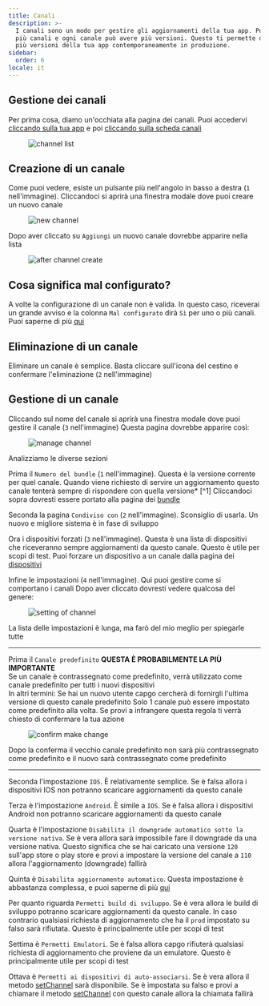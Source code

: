 ```yaml
---
title: Canali
description: >-
  I canali sono un modo per gestire gli aggiornamenti della tua app. Puoi avere
  più canali e ogni canale può avere più versioni. Questo ti permette di gestire
  più versioni della tua app contemporaneamente in produzione.
sidebar:
  order: 6
locale: it
---
```


## Gestione dei canali

Per prima cosa, diamo un'occhiata alla pagina dei canali. Puoi accedervi [cliccando sulla tua app](/docs/webapp/main-page) e poi [cliccando sulla scheda canali](/docs/webapp/main-app-page)

<figure><img src="/channels.webp" alt="channel list" /><figcaption></figcaption></figure>

## Creazione di un canale

Come puoi vedere, esiste un pulsante più nell'angolo in basso a destra (`1` nell'immagine). Cliccandoci si aprirà una finestra modale dove puoi creare un nuovo canale
<figure><img style="margin-left: auto; margin-right: auto" src="/new_channel_modal.webp" alt="new channel" /><figcaption></figcaption></figure>

Dopo aver cliccato su `Aggiungi` un nuovo canale dovrebbe apparire nella lista
<figure><img src="/post-channel-create.webp" alt="after channel create" /><figcaption></figcaption></figure>

## Cosa significa mal configurato?
A volte la configurazione di un canale non è valida. In questo caso, riceverai un grande avviso e la colonna `Mal configurato` dirà `Sì` per uno o più canali.
Puoi saperne di più [qui](/docs/cli/commands/#disable-updates-strategy)

## Eliminazione di un canale

Eliminare un canale è semplice. Basta cliccare sull'icona del cestino e confermare l'eliminazione (`2` nell'immagine)

## Gestione di un canale

Cliccando sul nome del canale si aprirà una finestra modale dove puoi gestire il canale (`3` nell'immagine)
Questa pagina dovrebbe apparire così:

<figure><img src="/manage_channel_main.webp" alt="manage channel" /><figcaption></figcaption></figure>

Analizziamo le diverse sezioni

Prima il `Numero del bundle` (`1` nell'immagine). Questa è la versione corrente per quel canale. Quando viene richiesto di servire un aggiornamento questo canale tenterà sempre di rispondere con quella versione* [^1]
Cliccandoci sopra dovresti essere portato alla pagina dei [bundle](/docs/webapp/bundles/)

Seconda la pagina `Condiviso con` (`2` nell'immagine). Sconsiglio di usarla. Un nuovo e migliore sistema è in fase di sviluppo

Ora i dispositivi forzati (`3` nell'immagine). Questa è una lista di dispositivi che riceveranno sempre aggiornamenti da questo canale. Questo è utile per scopi di test. Puoi forzare un dispositivo a un canale dalla pagina dei [dispositivi](/docs/webapp/devices/)

Infine le impostazioni (`4` nell'immagine). Qui puoi gestire come si comportano i canali
Dopo aver cliccato dovresti vedere qualcosa del genere:

<figure><img src="/channel_settings.webp" alt="setting of channel" /><figcaption></figcaption></figure>

La lista delle impostazioni è lunga, ma farò del mio meglio per spiegarle tutte

---
Prima il `Canale predefinito` **QUESTA È PROBABILMENTE LA PIÙ IMPORTANTE**\
Se un canale è contrassegnato come predefinito, verrà utilizzato come canale predefinito per tutti i nuovi dispositivi\
In altri termini: Se hai un nuovo utente capgo cercherà di fornirgli l'ultima versione di questo canale predefinito
Solo 1 canale può essere impostato come predefinito alla volta. Se provi a infrangere questa regola ti verrà chiesto di confermare la tua azione

<figure><img style="margin-left: auto; margin-right: auto" src="/confirm-make-default.webp" alt="confirm make change" /><figcaption></figcaption></figure>

Dopo la conferma il vecchio canale predefinito non sarà più contrassegnato come predefinito e il nuovo sarà contrassegnato come predefinito

---
Seconda l'impostazione `IOS`. È relativamente semplice. Se è falsa allora i dispositivi IOS non potranno scaricare aggiornamenti da questo canale

Terza è l'impostazione `Android`. È simile a `IOS`. Se è falsa allora i dispositivi Android non potranno scaricare aggiornamenti da questo canale

Quarta è l'impostazione `Disabilita il downgrade automatico sotto la versione nativa`. Se è vera allora sarà impossibile fare il downgrade da una versione nativa. Questo significa che se hai caricato una versione `120` sull'app store o play store e provi a impostare la versione del canale a `110` allora l'aggiornamento (downgrade) fallirà

Quinta è `Disabilita aggiornamento automatico`. Questa impostazione è abbastanza complessa, e puoi saperne di più [qui](/docs/cli/commands/#disable-updates-strategy)

Per quanto riguarda `Permetti build di sviluppo`. Se è vera allora le build di sviluppo potranno scaricare aggiornamenti da questo canale. In caso contrario qualsiasi richiesta di aggiornamento che ha il `prod` impostato su falso sarà rifiutata. Questo è principalmente utile per scopi di test

Settima è `Permetti Emulatori`. Se è falsa allora capgo rifiuterà qualsiasi richiesta di aggiornamento che proviene da un emulatore. Questo è principalmente utile per scopi di test

Ottava è `Permetti ai dispositivi di auto-associarsi`. Se è vera allora il metodo [setChannel](/docs/plugin/api/#setchannel) sarà disponibile. Se è impostata su falso e provi a chiamare il metodo [setChannel](/docs/plugin/api/#setchannel) con questo canale allora la chiamata fallirà